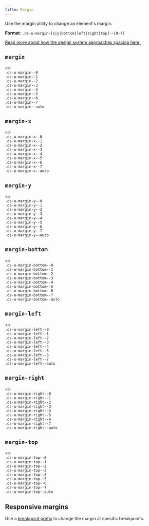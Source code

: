 ```yaml
---
title: Margin
---
```


Use the margin utility to change an element's margin.

**Format**: `.ds-u-margin-[x|y|bottom|left|right|top]--[0-7]`

[Read more about how the design system approaches spacing here.](/styles/spacing/)

## `margin`

<EmbeddedExample>
  <>
    <div class="ds-u-fill--secondary ds-u-margin-bottom--2" style="max-width: fit-content">
      <div class="ds-u-margin--0 ds-u-display--inline-block">
        <code>.ds-u-margin--0</code>
      </div>
    </div>
    <div class="ds-u-fill--secondary ds-u-margin-bottom--2" style="max-width: fit-content">
      <div class="ds-u-margin--1 ds-u-display--inline-block">
        <code>.ds-u-margin--1</code>
      </div>
    </div>
    <div class="ds-u-fill--secondary ds-u-margin-bottom--2" style="max-width: fit-content">
      <div class="ds-u-margin--2 ds-u-display--inline-block">
        <code>.ds-u-margin--2</code>
      </div>
    </div>
    <div class="ds-u-fill--secondary ds-u-margin-bottom--2" style="max-width: fit-content">
      <div class="ds-u-margin--3 ds-u-display--inline-block">
        <code>.ds-u-margin--3</code>
      </div>
    </div>
    <div class="ds-u-fill--secondary ds-u-margin-bottom--2" style="max-width: fit-content">
      <div class="ds-u-margin--4 ds-u-display--inline-block">
        <code>.ds-u-margin--4</code>
      </div>
    </div>
    <div class="ds-u-fill--secondary ds-u-margin-bottom--2" style="max-width: fit-content">
      <div class="ds-u-margin--5 ds-u-display--inline-block">
        <code>.ds-u-margin--5</code>
      </div>
    </div>
    <div class="ds-u-fill--secondary ds-u-margin-bottom--2" style="max-width: fit-content">
      <div class="ds-u-margin--6 ds-u-display--inline-block">
        <code>.ds-u-margin--6</code>
      </div>
    </div>
    <div class="ds-u-fill--secondary ds-u-margin-bottom--2" style="max-width: fit-content">
      <div class="ds-u-margin--7 ds-u-display--inline-block">
        <code>.ds-u-margin--7</code>
      </div>
    </div>
    <div class="ds-u-fill--secondary ds-u-margin-bottom--2" style="max-width: fit-content">
      <div class="ds-u-margin--auto" style="width: 250px">
        <code>.ds-u-margin--auto</code>
      </div>
    </div>
  </>
</EmbeddedExample>

## `margin-x`

<EmbeddedExample>
  <>
    <div class="ds-u-fill--secondary ds-u-margin-bottom--2" style="max-width: fit-content">
      <div class="ds-u-margin-x--0 ds-u-display--inline-block">
        <code>.ds-u-margin-x--0</code>
      </div>
    </div>
    <div class="ds-u-fill--secondary ds-u-margin-bottom--2" style="max-width: fit-content">
      <div class="ds-u-margin-x--1 ds-u-display--inline-block">
        <code>.ds-u-margin-x--1</code>
      </div>
    </div>
    <div class="ds-u-fill--secondary ds-u-margin-bottom--2" style="max-width: fit-content">
      <div class="ds-u-margin-x--2 ds-u-display--inline-block">
        <code>.ds-u-margin-x--2</code>
      </div>
    </div>
    <div class="ds-u-fill--secondary ds-u-margin-bottom--2" style="max-width: fit-content">
      <div class="ds-u-margin-x--3 ds-u-display--inline-block">
        <code>.ds-u-margin-x--3</code>
      </div>
    </div>
    <div class="ds-u-fill--secondary ds-u-margin-bottom--2" style="max-width: fit-content">
      <div class="ds-u-margin-x--4 ds-u-display--inline-block">
        <code>.ds-u-margin-x--4</code>
      </div>
    </div>
    <div class="ds-u-fill--secondary ds-u-margin-bottom--2" style="max-width: fit-content">
      <div class="ds-u-margin-x--5 ds-u-display--inline-block">
        <code>.ds-u-margin-x--5</code>
      </div>
    </div>
    <div class="ds-u-fill--secondary ds-u-margin-bottom--2" style="max-width: fit-content">
      <div class="ds-u-margin-x--6 ds-u-display--inline-block">
        <code>.ds-u-margin-x--6</code>
      </div>
    </div>
    <div class="ds-u-fill--secondary ds-u-margin-bottom--2" style="max-width: fit-content">
      <div class="ds-u-margin-x--7 ds-u-display--inline-block">
        <code>.ds-u-margin-x--7</code>
      </div>
    </div>
    <div class="ds-u-fill--secondary ds-u-margin-bottom--2" style="max-width: fit-content">
      <div class="ds-u-margin-x--auto" style="width: 250px">
        <code>.ds-u-margin-x--auto</code>
      </div>
    </div>
  </>
</EmbeddedExample>

## `margin-y`

<EmbeddedExample>
  <>
    <div class="ds-u-fill--secondary ds-u-margin-bottom--2" style="max-width: fit-content">
      <div class="ds-u-margin-y--0 ds-u-display--inline-block">
        <code>.ds-u-margin-y--0</code>
      </div>
    </div>
    <div class="ds-u-fill--secondary ds-u-margin-bottom--2" style="max-width: fit-content">
      <div class="ds-u-margin-y--1 ds-u-display--inline-block">
        <code>.ds-u-margin-y--1</code>
      </div>
    </div>
    <div class="ds-u-fill--secondary ds-u-margin-bottom--2" style="max-width: fit-content">
      <div class="ds-u-margin-y--2 ds-u-display--inline-block">
        <code>.ds-u-margin-y--2</code>
      </div>
    </div>
    <div class="ds-u-fill--secondary ds-u-margin-bottom--2" style="max-width: fit-content">
      <div class="ds-u-margin-y--3 ds-u-display--inline-block">
        <code>.ds-u-margin-y--3</code>
      </div>
    </div>
    <div class="ds-u-fill--secondary ds-u-margin-bottom--2" style="max-width: fit-content">
      <div class="ds-u-margin-y--4 ds-u-display--inline-block">
        <code>.ds-u-margin-y--4</code>
      </div>
    </div>
    <div class="ds-u-fill--secondary ds-u-margin-bottom--2" style="max-width: fit-content">
      <div class="ds-u-margin-y--5 ds-u-display--inline-block">
        <code>.ds-u-margin-y--5</code>
      </div>
    </div>
    <div class="ds-u-fill--secondary ds-u-margin-bottom--2" style="max-width: fit-content">
      <div class="ds-u-margin-y--6 ds-u-display--inline-block">
        <code>.ds-u-margin-y--6</code>
      </div>
    </div>
    <div class="ds-u-fill--secondary ds-u-margin-bottom--2" style="max-width: fit-content">
      <div class="ds-u-margin-y--7 ds-u-display--inline-block">
        <code>.ds-u-margin-y--7</code>
      </div>
    </div>
    <div class="ds-u-fill--secondary ds-u-margin-bottom--2" style="max-width: fit-content">
      <div class="ds-u-margin-y--auto" style="width: 250px">
        <code>.ds-u-margin-y--auto</code>
      </div>
    </div>
  </>
</EmbeddedExample>

## `margin-bottom`

<EmbeddedExample>
  <>
    <div class="ds-u-fill--secondary ds-u-margin-bottom--2" style="max-width: fit-content">
      <div class="ds-u-margin-bottom--0 ds-u-display--inline-block">
        <code>.ds-u-margin-bottom--0</code>
      </div>
    </div>
    <div class="ds-u-fill--secondary ds-u-margin-bottom--2" style="max-width: fit-content">
      <div class="ds-u-margin-bottom--1 ds-u-display--inline-block">
        <code>.ds-u-margin-bottom--1</code>
      </div>
    </div>
    <div class="ds-u-fill--secondary ds-u-margin-bottom--2" style="max-width: fit-content">
      <div class="ds-u-margin-bottom--2 ds-u-display--inline-block">
        <code>.ds-u-margin-bottom--2</code>
      </div>
    </div>
    <div class="ds-u-fill--secondary ds-u-margin-bottom--2" style="max-width: fit-content">
      <div class="ds-u-margin-bottom--3 ds-u-display--inline-block">
        <code>.ds-u-margin-bottom--3</code>
      </div>
    </div>
    <div class="ds-u-fill--secondary ds-u-margin-bottom--2" style="max-width: fit-content">
      <div class="ds-u-margin-bottom--4 ds-u-display--inline-block">
        <code>.ds-u-margin-bottom--4</code>
      </div>
    </div>
    <div class="ds-u-fill--secondary ds-u-margin-bottom--2" style="max-width: fit-content">
      <div class="ds-u-margin-bottom--5 ds-u-display--inline-block">
        <code>.ds-u-margin-bottom--5</code>
      </div>
    </div>
    <div class="ds-u-fill--secondary ds-u-margin-bottom--2" style="max-width: fit-content">
      <div class="ds-u-margin-bottom--6 ds-u-display--inline-block">
        <code>.ds-u-margin-bottom--6</code>
      </div>
    </div>
    <div class="ds-u-fill--secondary ds-u-margin-bottom--2" style="max-width: fit-content">
      <div class="ds-u-margin-bottom--7 ds-u-display--inline-block">
        <code>.ds-u-margin-bottom--7</code>
      </div>
    </div>
    <div class="ds-u-fill--secondary ds-u-margin-bottom--2" style="max-width: fit-content">
      <div class="ds-u-margin-bottom--auto" style="width: 250px">
        <code>.ds-u-margin-bottom--auto</code>
      </div>
    </div>
  </>
</EmbeddedExample>

## `margin-left`

<EmbeddedExample>
  <>
    <div class="ds-u-fill--secondary ds-u-margin-bottom--2" style="max-width: fit-content">
      <div class="ds-u-margin-left--0 ds-u-display--inline-block">
        <code>.ds-u-margin-left--0</code>
      </div>
    </div>
    <div class="ds-u-fill--secondary ds-u-margin-bottom--2" style="max-width: fit-content">
      <div class="ds-u-margin-left--1 ds-u-display--inline-block">
        <code>.ds-u-margin-left--1</code>
      </div>
    </div>
    <div class="ds-u-fill--secondary ds-u-margin-bottom--2" style="max-width: fit-content">
      <div class="ds-u-margin-left--2 ds-u-display--inline-block">
        <code>.ds-u-margin-left--2</code>
      </div>
    </div>
    <div class="ds-u-fill--secondary ds-u-margin-bottom--2" style="max-width: fit-content">
      <div class="ds-u-margin-left--3 ds-u-display--inline-block">
        <code>.ds-u-margin-left--3</code>
      </div>
    </div>
    <div class="ds-u-fill--secondary ds-u-margin-bottom--2" style="max-width: fit-content">
      <div class="ds-u-margin-left--4 ds-u-display--inline-block">
        <code>.ds-u-margin-left--4</code>
      </div>
    </div>
    <div class="ds-u-fill--secondary ds-u-margin-bottom--2" style="max-width: fit-content">
      <div class="ds-u-margin-left--5 ds-u-display--inline-block">
        <code>.ds-u-margin-left--5</code>
      </div>
    </div>
    <div class="ds-u-fill--secondary ds-u-margin-bottom--2" style="max-width: fit-content">
      <div class="ds-u-margin-left--6 ds-u-display--inline-block">
        <code>.ds-u-margin-left--6</code>
      </div>
    </div>
    <div class="ds-u-fill--secondary ds-u-margin-bottom--2" style="max-width: fit-content">
      <div class="ds-u-margin-left--7 ds-u-display--inline-block">
        <code>.ds-u-margin-left--7</code>
      </div>
    </div>
    <div class="ds-u-fill--secondary ds-u-margin-bottom--2" style="max-width: fit-content">
      <div class="ds-u-margin-left--auto" style="width: 250px">
        <code>.ds-u-margin-left--auto</code>
      </div>
    </div>
  </>
</EmbeddedExample>

## `margin-right`

<EmbeddedExample>
  <>
    <div class="ds-u-fill--secondary ds-u-margin-bottom--2" style="max-width: fit-content">
      <div class="ds-u-margin-right--0 ds-u-display--inline-block">
        <code>.ds-u-margin-right--0</code>
      </div>
    </div>
    <div class="ds-u-fill--secondary ds-u-margin-bottom--2" style="max-width: fit-content">
      <div class="ds-u-margin-right--1 ds-u-display--inline-block">
        <code>.ds-u-margin-right--1</code>
      </div>
    </div>
    <div class="ds-u-fill--secondary ds-u-margin-bottom--2" style="max-width: fit-content">
      <div class="ds-u-margin-right--2 ds-u-display--inline-block">
        <code>.ds-u-margin-right--2</code>
      </div>
    </div>
    <div class="ds-u-fill--secondary ds-u-margin-bottom--2" style="max-width: fit-content">
      <div class="ds-u-margin-right--3 ds-u-display--inline-block">
        <code>.ds-u-margin-right--3</code>
      </div>
    </div>
    <div class="ds-u-fill--secondary ds-u-margin-bottom--2" style="max-width: fit-content">
      <div class="ds-u-margin-right--4 ds-u-display--inline-block">
        <code>.ds-u-margin-right--4</code>
      </div>
    </div>
    <div class="ds-u-fill--secondary ds-u-margin-bottom--2" style="max-width: fit-content">
      <div class="ds-u-margin-right--5 ds-u-display--inline-block">
        <code>.ds-u-margin-right--5</code>
      </div>
    </div>
    <div class="ds-u-fill--secondary ds-u-margin-bottom--2" style="max-width: fit-content">
      <div class="ds-u-margin-right--6 ds-u-display--inline-block">
        <code>.ds-u-margin-right--6</code>
      </div>
    </div>
    <div class="ds-u-fill--secondary ds-u-margin-bottom--2" style="max-width: fit-content">
      <div class="ds-u-margin-right--7 ds-u-display--inline-block">
        <code>.ds-u-margin-right--7</code>
      </div>
    </div>
    <div class="ds-u-fill--secondary ds-u-margin-bottom--2" style="max-width: fit-content">
      <div class="ds-u-margin-right--auto" style="width: 250px">
        <code>.ds-u-margin-right--auto</code>
      </div>
    </div>
  </>
</EmbeddedExample>

## `margin-top`

<EmbeddedExample>
  <>
    <div class="ds-u-fill--secondary ds-u-margin-bottom--2" style="max-width: fit-content">
      <div class="ds-u-margin-top--0 ds-u-display--inline-block">
        <code>.ds-u-margin-top--0</code>
      </div>
    </div>
    <div class="ds-u-fill--secondary ds-u-margin-bottom--2" style="max-width: fit-content">
      <div class="ds-u-margin-top--1 ds-u-display--inline-block">
        <code>.ds-u-margin-top--1</code>
      </div>
    </div>
    <div class="ds-u-fill--secondary ds-u-margin-bottom--2" style="max-width: fit-content">
      <div class="ds-u-margin-top--2 ds-u-display--inline-block">
        <code>.ds-u-margin-top--2</code>
      </div>
    </div>
    <div class="ds-u-fill--secondary ds-u-margin-bottom--2" style="max-width: fit-content">
      <div class="ds-u-margin-top--3 ds-u-display--inline-block">
        <code>.ds-u-margin-top--3</code>
      </div>
    </div>
    <div class="ds-u-fill--secondary ds-u-margin-bottom--2" style="max-width: fit-content">
      <div class="ds-u-margin-top--4 ds-u-display--inline-block">
        <code>.ds-u-margin-top--4</code>
      </div>
    </div>
    <div class="ds-u-fill--secondary ds-u-margin-bottom--2" style="max-width: fit-content">
      <div class="ds-u-margin-top--5 ds-u-display--inline-block">
        <code>.ds-u-margin-top--5</code>
      </div>
    </div>
    <div class="ds-u-fill--secondary ds-u-margin-bottom--2" style="max-width: fit-content">
      <div class="ds-u-margin-top--6 ds-u-display--inline-block">
        <code>.ds-u-margin-top--6</code>
      </div>
    </div>
    <div class="ds-u-fill--secondary ds-u-margin-bottom--2" style="max-width: fit-content">
      <div class="ds-u-margin-top--7 ds-u-display--inline-block">
        <code>.ds-u-margin-top--7</code>
      </div>
    </div>
    <div class="ds-u-fill--secondary ds-u-margin-bottom--2" style="max-width: fit-content">
      <div class="ds-u-margin-top--auto" style="width: 250px">
        <code>.ds-u-margin-top--auto</code>
      </div>
    </div>
  </>
</EmbeddedExample>

## Responsive margins

Use a [breakpoint prefix](/guidelines/responsive-design/) to change the margin at specific breakpoints.

<ResponsiveExample storyId="utilities-margin--margin" title="Responsive margin example" />
